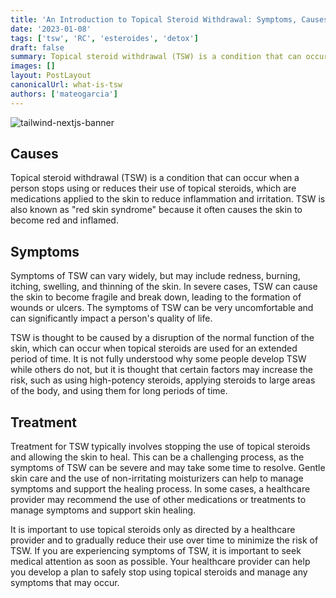 ```yaml
---
title: 'An Introduction to Topical Steroid Withdrawal: Symptoms, Causes, and Treatment'
date: '2023-01-08'
tags: ['tsw', 'RC', 'esteroides', 'detox']
draft: false
summary: Topical steroid withdrawal (TSW) is a condition that can occur when a person stops using or reduces their use of topical steroids, which are medications applied to the skin to reduce inflammation and irritation. TSW is also known as "red skin syndrome" because it often causes the skin to become red and inflamed.
images: []
layout: PostLayout
canonicalUrl: what-is-tsw
authors: ['mateogarcia']
---
```


![tailwind-nextjs-banner](/static/images/rss-manos-realista.jpg)

## Causes

Topical steroid withdrawal (TSW) is a condition that can occur when a person stops using or reduces their use of topical steroids, which are medications applied to the skin to reduce inflammation and irritation. TSW is also known as "red skin syndrome" because it often causes the skin to become red and inflamed.

## Symptoms

Symptoms of TSW can vary widely, but may include redness, burning, itching, swelling, and thinning of the skin. In severe cases, TSW can cause the skin to become fragile and break down, leading to the formation of wounds or ulcers. The symptoms of TSW can be very uncomfortable and can significantly impact a person's quality of life.

TSW is thought to be caused by a disruption of the normal function of the skin, which can occur when topical steroids are used for an extended period of time. It is not fully understood why some people develop TSW while others do not, but it is thought that certain factors may increase the risk, such as using high-potency steroids, applying steroids to large areas of the body, and using them for long periods of time.

## Treatment

Treatment for TSW typically involves stopping the use of topical steroids and allowing the skin to heal. This can be a challenging process, as the symptoms of TSW can be severe and may take some time to resolve. Gentle skin care and the use of non-irritating moisturizers can help to manage symptoms and support the healing process. In some cases, a healthcare provider may recommend the use of other medications or treatments to manage symptoms and support skin healing.

It is important to use topical steroids only as directed by a healthcare provider and to gradually reduce their use over time to minimize the risk of TSW. If you are experiencing symptoms of TSW, it is important to seek medical attention as soon as possible. Your healthcare provider can help you develop a plan to safely stop using topical steroids and manage any symptoms that may occur.
